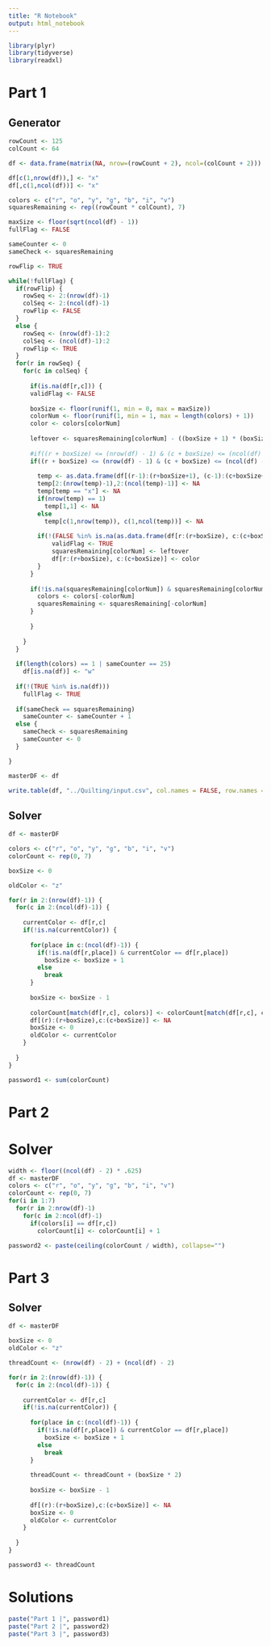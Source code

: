 ```yaml
---
title: "R Notebook"
output: html_notebook
---
```


```r
library(plyr)
library(tidyverse)
library(readxl)
```


# Part 1
## Generator
```r
rowCount <- 125
colCount <- 64

df <- data.frame(matrix(NA, nrow=(rowCount + 2), ncol=(colCount + 2)))

df[c(1,nrow(df)),] <- "x"
df[,c(1,ncol(df))] <- "x"

colors <- c("r", "o", "y", "g", "b", "i", "v")
squaresRemaining <- rep((rowCount * colCount), 7)

maxSize <- floor(sqrt(ncol(df) - 1))
fullFlag <- FALSE

sameCounter <- 0
sameCheck <- squaresRemaining

rowFlip <- TRUE

while(!fullFlag) {
  if(rowFlip) {
    rowSeq <- 2:(nrow(df)-1)
    colSeq <- 2:(ncol(df)-1)
    rowFlip <- FALSE
  }
  else {
    rowSeq <- (nrow(df)-1):2
    colSeq <- (ncol(df)-1):2
    rowFlip <- TRUE
  }
  for(r in rowSeq) {
    for(c in colSeq) {
      
      if(is.na(df[r,c])) {
      validFlag <- FALSE
      
      boxSize <- floor(runif(1, min = 0, max = maxSize))
      colorNum <- floor(runif(1, min = 1, max = length(colors) + 1))
      color <- colors[colorNum]
        
      leftover <- squaresRemaining[colorNum] - ((boxSize + 1) * (boxSize + 1))
      
      #if((r + boxSize) <= (nrow(df) - 1) & (c + boxSize) <= (ncol(df) - 1)) {
      if((r + boxSize) <= (nrow(df) - 1) & (c + boxSize) <= (ncol(df) - 1) & leftover >= 0) {
        
        temp <- as.data.frame(df[(r-1):(r+boxSize+1), (c-1):(c+boxSize+1)])
        temp[2:(nrow(temp)-1),2:(ncol(temp)-1)] <- NA
        temp[temp == "x"] <- NA
        if(nrow(temp) == 1)
          temp[1,1] <- NA
        else
          temp[c(1,nrow(temp)), c(1,ncol(temp))] <- NA
        
        if(!(FALSE %in% is.na(as.data.frame(df[r:(r+boxSize), c:(c+boxSize)]))) & !is.element(color, unlist(temp))) {
            validFlag <- TRUE
            squaresRemaining[colorNum] <- leftover
            df[r:(r+boxSize), c:(c+boxSize)] <- color
        }
      }
        
      if(!is.na(squaresRemaining[colorNum]) & squaresRemaining[colorNum] <= (.75 * rowCount * colCount)) {
        colors <- colors[-colorNum]
        squaresRemaining <- squaresRemaining[-colorNum]
      }
      
      }
      
    }
  }
  
  if(length(colors) == 1 | sameCounter == 25)
    df[is.na(df)] <- "w"
  
  if(!(TRUE %in% is.na(df)))
    fullFlag <- TRUE
  
  if(sameCheck == squaresRemaining)
    sameCounter <- sameCounter + 1
  else {
    sameCheck <- squaresRemaining
    sameCounter <- 0
  }

}

masterDF <- df

write.table(df, "../Quilting/input.csv", col.names = FALSE, row.names = FALSE, sep = ",")
```

## Solver
```r
df <- masterDF

colors <- c("r", "o", "y", "g", "b", "i", "v")
colorCount <- rep(0, 7)

boxSize <- 0

oldColor <- "z"

for(r in 2:(nrow(df)-1)) {
  for(c in 2:(ncol(df)-1)) {
    
    currentColor <- df[r,c]
    if(!is.na(currentColor)) {
      
      for(place in c:(ncol(df)-1)) {
        if(!is.na(df[r,place]) & currentColor == df[r,place])
          boxSize <- boxSize + 1
        else
          break
      }
      
      boxSize <- boxSize - 1
      
      colorCount[match(df[r,c], colors)] <- colorCount[match(df[r,c], colors)] + 1
      df[(r):(r+boxSize),c:(c+boxSize)] <- NA
      boxSize <- 0
      oldColor <- currentColor
    }
    
  }
}

password1 <- sum(colorCount)
```

# Part 2

# Solver
```r
width <- floor((ncol(df) - 2) * .625)
df <- masterDF
colors <- c("r", "o", "y", "g", "b", "i", "v")
colorCount <- rep(0, 7)
for(i in 1:7)
  for(r in 2:nrow(df)-1)
    for(c in 2:ncol(df)-1)
      if(colors[i] == df[r,c])
        colorCount[i] <- colorCount[i] + 1

password2 <- paste(ceiling(colorCount / width), collapse="")
```

# Part 3

## Solver

```r
df <- masterDF

boxSize <- 0
oldColor <- "z"

threadCount <- (nrow(df) - 2) + (ncol(df) - 2)

for(r in 2:(nrow(df)-1)) {
  for(c in 2:(ncol(df)-1)) {
    
    currentColor <- df[r,c]
    if(!is.na(currentColor)) {
      
      for(place in c:(ncol(df)-1)) {
        if(!is.na(df[r,place]) & currentColor == df[r,place])
          boxSize <- boxSize + 1
        else
          break
      }
      
      threadCount <- threadCount + (boxSize * 2)
      
      boxSize <- boxSize - 1
      
      df[(r):(r+boxSize),c:(c+boxSize)] <- NA
      boxSize <- 0
      oldColor <- currentColor
    }
    
  }
}

password3 <- threadCount
```


# Solutions

```r
paste("Part 1 |", password1)
paste("Part 2 |", password2)
paste("Part 3 |", password3)
```

